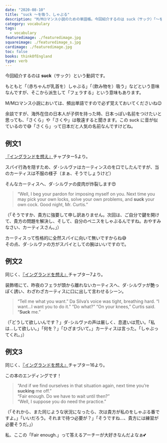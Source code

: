 ```yaml
---
date: "2020-08-10"
title: "suck 〜を吸う、しゃぶる"
description: "M/Mロマンス小説のための単語帳。今回紹介するのは suck（サック）「〜を吸う、しゃぶる」という意味の動詞です。"
category: vocabulary
tags:
  - vocabulary
featuredimage: ./featuredimage.jpg
squareimage: ./featuredimage_s.jpg
cardimage: ./featuredimage.jpg
toc: false
books: thinkOfEngland
type: verb
---
```



今回紹介するのは __suck__（サック）という動詞です。  

もともと「（赤ちゃんが乳首を）しゃぶる」「（飲み物を）吸う」などという意味なんですが、そこから派生して「フェラする」という意味もあります。

M/Mロマンス小説においては、頻出単語ですので必ず覚えておいてくださいね😉

余談ですが、海外在住の日本人が子供を持った時、日本っぽい名前をつけたいと思っても、「さくら」や「さくや」は敬遠すると聞きます。この suck に音が似ているので😅「さくら」って日本だと人気の名前なんですけどね。

## 例文1

[『イングランドを想え』](/mm-romance/think-of-england/)チャプター5より。

スパイ行為を隠すため、ダ･シルヴァはカーティンスのを口でしたんですが、当のカーティスは不服の様子（まぁ、そうでしょうけど）

そんなカーティスへ、ダ･シルヴァの皮肉が炸裂します😍

<Blockquote book srcBook="thinkOfEngland" lang="en" chapter="5">
“Well, I beg your pardon for imposing myself on you. Next time you may pick your own locks, solve your own problems, and <strong>suck</strong> your own cock. Good night, Mr. Curtis.”
</Blockquote>

<p className="translation">（「そうですか、貴方に強要して申し訳ありません。次回は、ご自分で鍵を開けて、貴方の問題を解決し、そして、自分のペニスをしゃぶるんですね。おやすみなさい、カーティスさん。」）</p>

カーティスって性格的に全然スパイに向いて無いですからね😅  
その点、ダ･シルヴァの方がスパイとしての腕はいいですので。

## 例文2

同じく、[『イングランドを想え』](/mm-romance/think-of-england/)チャプター7より。

装飾塔にて、昨夜のフェラが頭から離れないカーティスへ、ダ･シルヴァが艶っぽく誘い、わざわざカーティスに口に出して言わせるシーン。

<Blockquote book srcBook="thinkOfEngland" lang="en" chapter="7">
“Tell me what you want.” Da Silva’s voice was tight, breathing hard. “I want...I want you to do it.” “Do what?” “On your knees,” Curtis said. “<strong>Suck</strong> me.”
</Blockquote>

<p className="translation">（「どうして欲しいんです？」ダ･シルヴァの声は厳しく、息遣いは荒い。「私は...して欲しい。」「何を？」「ひざまづいて。」カーティスは言った。「しゃぶってくれ。」）</p>

## 例文3

同じく、[『イングランドを想え』](/mm-romance/think-of-england/)チャプター16より。

この本のエンディングです！

<Blockquote book srcBook="thinkOfEngland" lang="en" chapter="16">
“And if we find ourselves in that situation again, next time you’re <strong>sucking</strong> me off.”<br />
“Fair enough. Do we have to wait until then?”<br />
“Well, I suppose you do need the practice.”
</Blockquote>

<p className="translation">（「それから、また同じような状況になったら、次は貴方が私のをしゃぶる番ですよ。」「いいだろう。それまで待つ必要が？」「そうですね…、貴方には練習が必要そうだ。」）</p>

私、ここの「Fair enough.」って答えるアーチーが大好きなんだよなぁ💕

<VocabularyFooter book="thinkOfEngland" />

